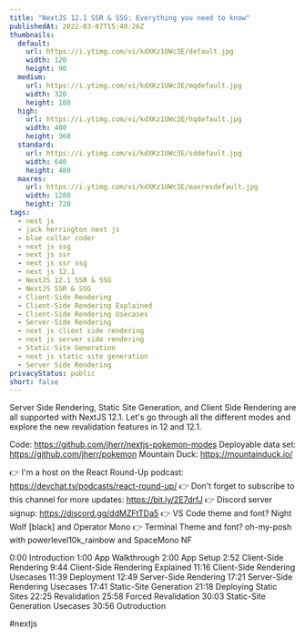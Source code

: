 ```yaml
---
title: "NextJS 12.1 SSR & SSG: Everything you need to know"
publishedAt: 2022-03-07T15:40:26Z
thumbnails:
  default:
    url: https://i.ytimg.com/vi/kdXKz1UWc3E/default.jpg
    width: 120
    height: 90
  medium:
    url: https://i.ytimg.com/vi/kdXKz1UWc3E/mqdefault.jpg
    width: 320
    height: 180
  high:
    url: https://i.ytimg.com/vi/kdXKz1UWc3E/hqdefault.jpg
    width: 480
    height: 360
  standard:
    url: https://i.ytimg.com/vi/kdXKz1UWc3E/sddefault.jpg
    width: 640
    height: 480
  maxres:
    url: https://i.ytimg.com/vi/kdXKz1UWc3E/maxresdefault.jpg
    width: 1280
    height: 720
tags:
  - next js
  - jack herrington next js
  - blue collar coder
  - next js ssg
  - next js ssr
  - next js ssr ssg
  - next js 12.1
  - NextJS 12.1 SSR & SSG
  - NextJS SSR & SSG
  - Client-Side Rendering
  - Client-Side Rendering Explained
  - Client-Side Rendering Usecases
  - Server-Side Rendering
  - next js client side rendering
  - next js server side rendering
  - Static-Site Generation
  - next js static site generation
  - Server Side Rendering
privacyStatus: public
short: false
---
```

  
  Server Side Rendering, Static Site Generation, and Client Side Rendering are all supported with NextJS 12.1. Let's go through all the different modes and explore the new revalidation features in 12 and 12.1.

Code: https://github.com/jherr/nextjs-pokemon-modes
Deployable data set: https://github.com/jherr/pokemon
Mountain Duck: https://mountainduck.io/

👉 I'm a host on the React Round-Up podcast: https://devchat.tv/podcasts/react-round-up/
👉 Don't forget to subscribe to this channel for more updates: https://bit.ly/2E7drfJ
👉 Discord server signup: https://discord.gg/ddMZFtTDa5
👉 VS Code theme and font? Night Wolf [black] and Operator Mono
👉 Terminal Theme and font? oh-my-posh with powerlevel10k_rainbow and SpaceMono NF

0:00 Introduction
1:00 App Walkthrough
2:00 App Setup
2:52 Client-Side Rendering
9:44 Client-Side Rendering Explained
11:16 Client-Side Rendering Usecases
11:39 Deployment
12:49 Server-Side Rendering
17:21 Server-Side Rendering Usecases
17:41 Static-Site Generation
21:18 Deploying Static Sites
22:25 Revalidation
25:58 Forced Revalidation
30:03 Static-Site Generation Usecases
30:56 Outroduction

#nextjs
  
